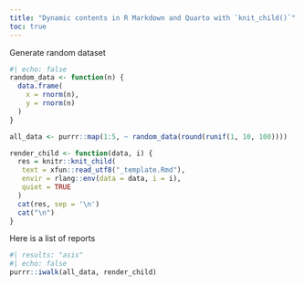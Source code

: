```yaml
---
title: "Dynamic contents in R Markdown and Quarto with `knit_child()`"
toc: true
---
```


Generate random dataset

```r
#| echo: false
random_data <- function(n) {
  data.frame(
    x = rnorm(n),
    y = rnorm(n)
  )
}
```

```r
all_data <- purrr::map(1:5, ~ random_data(round(runif(1, 10, 100))))
```

```r
render_child <- function(data, i) {
  res = knitr::knit_child(
   text = xfun::read_utf8("_template.Rmd"),
   envir = rlang::env(data = data, i = i),
   quiet = TRUE
  )
  cat(res, sep = '\n')
  cat("\n")
}
```

Here is a list of reports

```r
#| results: "asis"
#| echo: false
purrr::iwalk(all_data, render_child)
```




